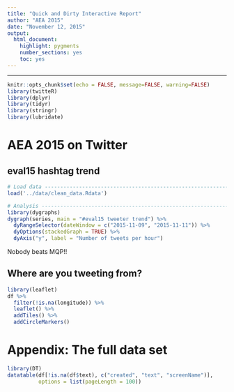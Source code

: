 ```yaml
---
title: "Quick and Dirty Interactive Report"
author: "AEA 2015"
date: "November 12, 2015"
output: 
  html_document: 
    highlight: pygments
    number_sections: yes
    toc: yes
---
```


---------------

```r
knitr::opts_chunk$set(echo = FALSE, message=FALSE, warning=FALSE)
library(twitteR)
library(dplyr)
library(tidyr)
library(stringr)
library(lubridate)
```

# AEA 2015 on Twitter

## eval15 hashtag trend 

```r
# Load data ---------------------------------------------------------------
load('../data/clean_data.Rdata')

# Analysis ----------------------------------------------------------------
library(dygraphs)
dygraph(series, main = "#eval15 tweeter trend") %>% 
  dyRangeSelector(dateWindow = c("2015-11-09", "2015-11-11")) %>%
  dyOptions(stackedGraph = TRUE) %>%
  dyAxis("y", label = "Number of tweets per hour")
```

Nobody beats MQP!!    


## Where are you tweeting from?
```r
library(leaflet)
df %>%
  filter(!is.na(longitude)) %>%
  leaflet() %>%
  addTiles() %>%
  addCircleMarkers()
```
    
    

# Appendix: The full data set

```r
library(DT)
datatable(df[!is.na(df$text), c("created", "text", "screenName")],
          options = list(pageLength = 100))
```


